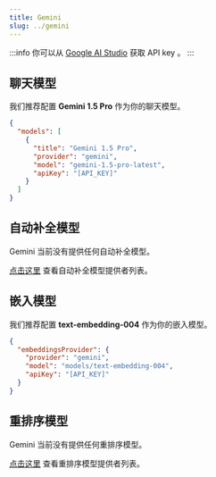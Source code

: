 ```yaml
---
title: Gemini
slug: ../gemini
---
```


:::info
你可以从 [Google AI Studio](https://aistudio.google.com/) 获取 API key 。
:::

## 聊天模型

我们推荐配置 **Gemini 1.5 Pro** 作为你的聊天模型。

```json title="config.json"
{
  "models": [
    {
      "title": "Gemini 1.5 Pro",
      "provider": "gemini",
      "model": "gemini-1.5-pro-latest",
      "apiKey": "[API_KEY]"
    }
  ]
}
```

## 自动补全模型

Gemini 当前没有提供任何自动补全模型。

[点击这里](../../model-roles/autocomplete.md) 查看自动补全模型提供者列表。

## 嵌入模型

我们推荐配置 **text-embedding-004** 作为你的嵌入模型。

```json title="config.json"
{
  "embeddingsProvider": {
    "provider": "gemini",
    "model": "models/text-embedding-004",
    "apiKey": "[API_KEY]"
  }
}
```

## 重排序模型

Gemini 当前没有提供任何重排序模型。

[点击这里](../../model-types/reranking.mdx) 查看重排序模型提供者列表。
